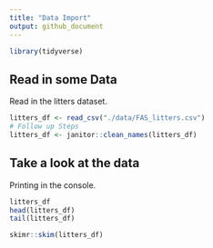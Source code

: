 ```yaml
---
title: "Data Import"
output: github_document
---
```


```r
library(tidyverse)
```
## Read in some Data

Read in the litters dataset.

```r
litters_df <- read_csv("./data/FAS_litters.csv") 
# Follow up Steps
litters_df <- janitor::clean_names(litters_df)
```    
## Take a look at the data
Printing in the console.

```r
litters_df
head(litters_df)
tail(litters_df)
```

```r
skimr::skim(litters_df)
```